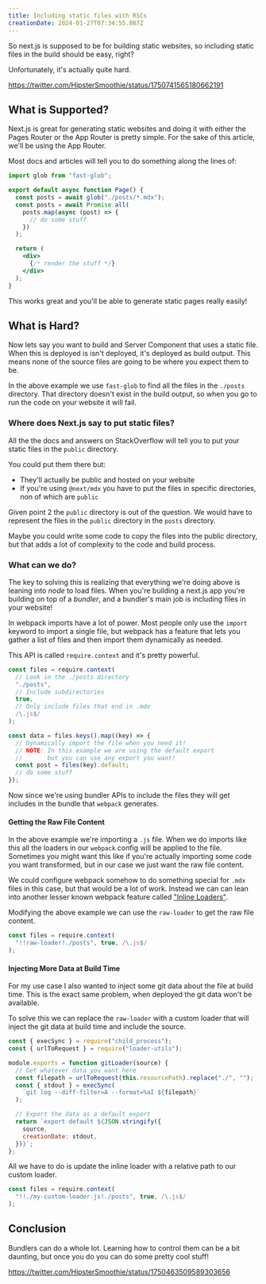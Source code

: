 ```yaml
---
title: Including static files with RSCs
creationDate: 2024-01-27T07:34:55.887Z
---
```


<PostHeader slug="including-static-files-with-rscs" />

So next.js is supposed to be for building static websites, so including static files in the build should be easy, right?

Unfortunately, it's actually quite hard.

https://twitter.com/HipsterSmoothie/status/1750741565180662191

## What is Supported?

Next.js is great for generating static websites and doing it with either the Pages Router or the App Router is pretty simple.
For the sake of this article, we'll be using the App Router.

Most docs and articles will tell you to do something along the lines of:

```jsx title="app/post.tsx"
import glob from "fast-glob";

export default async function Page() {
  const posts = await glob("./posts/*.mdx");
  const posts = await Promise.all(
    posts.map(async (post) => {
      // do some stuff
    })
  );

  return (
    <div>
      {/* render the stuff */}
    </div>
  );
}
```

This works great and you'll be able to generate static pages really easily!

## What is Hard?

Now lets say you want to build and Server Component that uses a static file.
When this is deployed is isn't deployed, it's deployed as build output.
This means none of the source files are going to be where you expect them to be.

In the above example we use `fast-glob` to find all the files in the `./posts` directory.
That directory doesn't exist in the build output, so when you go to run the code on your website it will fail.

### Where does Next.js say to put static files?

All the the docs and answers on StackOverflow will tell you to put your static files in the `public` directory.

You could put them there but:

- They'll actually be public and hosted on your website
- If you're using `@next/mdx` you have to put the files in specific directories, non of which are `public`

Given point 2 the `public` directory is out of the question.
We would have to represent the files in the `public` directory in the `posts` directory.

Maybe you could write some code to copy the files into the public directory, but that adds a lot of complexity to the code and build process.

### What can we do? 

The key to solving this is realizing that everything we're doing above is leaning into _node_ to load files.
When you're building a next.js app you're building on top of a _bundler_, and a bundler's main job is including files in your website!

In webpack imports have a lot of power.
Most people only use the `import` keyword to import a single file, but webpack has a feature that lets you gather a list of files and then import them dynamically as needed.

This API is called `require.context` and it's pretty powerful.

```js title="app/lib/posts.js"
const files = require.context(
  // Look in the ./posts directory
  "./posts", 
  // Include subdirectories
  true, 
  // Only include files that end in .mdx
  /\.js$/
);

const data = files.keys().map((key) => {
  // Dynamically import the file when you need it!
  // NOTE: In this example we are using the default export
  //       but you can use any export you want!
  const post = files(key).default;
  // do some stuff
});
```

Now since we're using bundler APIs to include the files they will get includes in the bundle that `webpack` generates.

#### Getting the Raw File Content

In the above example we're importing a `.js` file.
When we do imports like this all the loaders in our `webpack` config will be applied to the file.
Sometimes you might want this like if you're actually importing some code you want transformed, but in our case we just want the raw file content.

We could configure webpack somehow to do something special for `.mdx` files in this case, but that would be a lot of work.
Instead we can can lean into another lesser known webpack feature called ["Inline Loaders"](https://webpack.js.org/concepts/loaders/#inline).

Modifying the above example we can use the `raw-loader` to get the raw file content.

```js title="app/lib/posts.js"
const files = require.context(
  "!!raw-loader!./posts", true, /\.js$/
);
```

#### Injecting More Data at Build Time

For my use case I also wanted to inject some git data about the file at build time.
This is the exact same problem, when deployed the git data won't be available.

To solve this we can replace the `raw-loader` with a custom loader that will inject the git data at build time and include the source.

```js title="app/lib/my-custom-loader.js"
const { execSync } = require("child_process");
const { urlToRequest } = require("loader-utils");

module.exports = function gitLoader(source) {
  // Get whatever data you want here
  const filepath = urlToRequest(this.resourcePath).replace("./", "");
  const { stdout } = execSync(
    `git log --diff-filter=A --format=%aI ${filepath}`
  );

  // Export the data as a default export
  return `export default ${JSON.stringify({
    source,
    creationDate: stdout,
  })}`;
};
```

All we have to do is update the inline loader with a relative path to our custom loader.

```js title="app/lib/posts.js"
const files = require.context(
  "!!./my-custom-loader.js!./posts", true, /\.js$/
);
```

## Conclusion

Bundlers can do a whole lot.
Learning how to control them can be a bit daunting, but once you do you can do some pretty cool stuff!

https://twitter.com/HipsterSmoothie/status/1750463509589303656

<BackLinks slug="including-static-files-with-rscs" />
